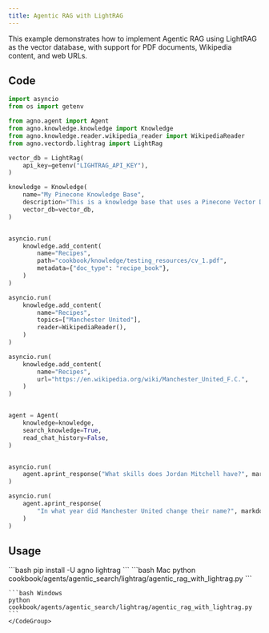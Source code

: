 ```yaml
---
title: Agentic RAG with LightRAG
---
```


This example demonstrates how to implement Agentic RAG using LightRAG as the vector database, with support for PDF documents, Wikipedia content, and web URLs.

## Code

```python cookbook/agents/agentic_search/lightrag/agentic_rag_with_lightrag.py
import asyncio
from os import getenv

from agno.agent import Agent
from agno.knowledge.knowledge import Knowledge
from agno.knowledge.reader.wikipedia_reader import WikipediaReader
from agno.vectordb.lightrag import LightRag

vector_db = LightRag(
    api_key=getenv("LIGHTRAG_API_KEY"),
)

knowledge = Knowledge(
    name="My Pinecone Knowledge Base",
    description="This is a knowledge base that uses a Pinecone Vector DB",
    vector_db=vector_db,
)


asyncio.run(
    knowledge.add_content(
        name="Recipes",
        path="cookbook/knowledge/testing_resources/cv_1.pdf",
        metadata={"doc_type": "recipe_book"},
    )
)

asyncio.run(
    knowledge.add_content(
        name="Recipes",
        topics=["Manchester United"],
        reader=WikipediaReader(),
    )
)

asyncio.run(
    knowledge.add_content(
        name="Recipes",
        url="https://en.wikipedia.org/wiki/Manchester_United_F.C.",
    )
)


agent = Agent(
    knowledge=knowledge,
    search_knowledge=True,
    read_chat_history=False,
)


asyncio.run(
    agent.aprint_response("What skills does Jordan Mitchell have?", markdown=True)
)

asyncio.run(
    agent.aprint_response(
        "In what year did Manchester United change their name?", markdown=True
    )
)
```

## Usage

<Steps>
  <Snippet file="create-venv-step.mdx" />

  <Step title="Install libraries">
    ```bash
    pip install -U agno lightrag
    ```
  </Step>

  <Step title="Run Agent">
    <CodeGroup>
    ```bash Mac
    python cookbook/agents/agentic_search/lightrag/agentic_rag_with_lightrag.py
    ```
    
    ```bash Windows
    python cookbook/agents/agentic_search/lightrag/agentic_rag_with_lightrag.py
    ```
    </CodeGroup>
  </Step>
</Steps>